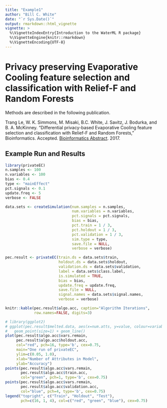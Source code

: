 ```yaml
---
title: "Example1"
author: "Bill C. White"
date: "`r Sys.Date()`"
output: rmarkdown::html_vignette
vignette: >
  %\VignetteIndexEntry{Introduction to the WaterML R package}
  %\VignetteEngine{knitr::rmarkdown}
  %\VignetteEncoding{UTF-8}
---
```


# Privacy preserving Evaporative Cooling feature selection and classification with Relief-F and Random Forests

Methods are described in the following publication.

Trang Le, W. K. Simmons, M. Misaki, B.C. White, J. Savitz, J. Bodurka, and B. A. McKinney. “Differential privacy-based Evaporative Cooling feature selection and classification with Relief-F and Random Forests,” Bioinformatics. Accepted. [Bioinformatics Abstract](https://doi.org/10.1093/bioinformatics/btx298). 2017.

## Example Run and Results

```r
library(privateEC)
n.samples <- 100
n.variables <- 100
bias <- 0.4
type <- "mainEffect"
pct.signals <- 0.1
update.freq <- 5
verbose <- FALSE

data.sets <- createSimulation(num.samples = n.samples,
                              num.variables = n.variables,
                              pct.signals = pct.signals,
                              bias = bias,
                              pct.train = 1 / 3,
                              pct.holdout = 1 / 3,
                              pct.validation = 1 / 3,
                              sim.type = type,
                              save.file = NULL,
                              verbose = verbose)

pec.result <- privateEC(train.ds = data.sets$train,
                        holdout.ds = data.sets$holdout,
                        validation.ds = data.sets$validation,
                        label = data.sets$class.label,
                        is.simulated = TRUE,
                        bias = bias,
                        update.freq = update.freq,
                        save.file = NULL,
                        signal.names = data.sets$signal.names,
                        verbose = verbose)
```

```r
knitr::kable(pec.result$algo.acc, caption="Algorithm Iterations",
             row.names=FALSE, digits=3)
```

```r
# library(ggplot2)
# ggplot(pec.result$melted.data, aes(x=num.atts, y=value, colour=variable)) +
#   geom_point(size=1) + geom_line()
plot(pec.result$algo.acc$vars.remain, 
     pec.result$algo.acc$holdout.acc, 
     col="red", pch=16, type='b', cex=0.75, 
     main="One run of privateEC",
     ylim=c(0.05, 1.0), 
     xlab="Number of Attributes in Model",
     ylab="Accuracy")
points(pec.result$algo.acc$vars.remain, 
       pec.result$algo.acc$train.acc, 
       col="green", pch=1, type='b', cex=0.75)
points(pec.result$algo.acc$vars.remain, 
       pec.result$algo.acc$validation.acc, 
       col="blue", pch=4, type='b', cex=0.75)
legend("topright", c("Train", "Holdout", "Test"), 
       pch=c(16, 1, 4), col=c("red", "green", "blue"), cex=0.75)
```
